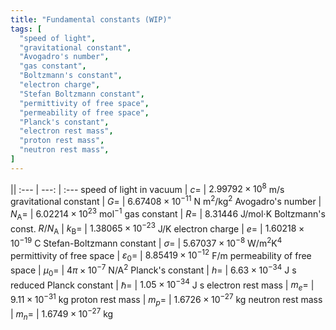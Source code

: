 ```yaml
---
title: "Fundamental constants (WIP)"
tags: [
  "speed of light",
  "gravitational constant",
  "Avogadro's number",
  "gas constant",
  "Boltzmann's constant",
  "electron charge",
  "Stefan Boltzmann constant",
  "permittivity of free space",
  "permeability of free space",
  "Planck's constant",
  "electron rest mass",
  "proton rest mass",
  "neutron rest mass",
]
---
```


||
:--- | ---: | :---
speed of light in vacuum    |  $c=$             |  $2.99792 \times 10^{8}$ m/s
gravitational constant      |  $G=$             |  $6.67408 \times 10^{-11}$ N m$^2$/kg$^2$
Avogadro's number           |  $N_{\text{A}}=$  |  $6.02214 \times 10^{23}$ mol$^{-1}$
gas constant                |  $R=$             |  $8.31446$ J/mol$\cdot$K
Boltzmann's const. $R/N_{\text{A}}$ |  $k_{\text{B}}=$  |  $1.38065 \times 10^{-23}$ J/K
electron charge             |  $e=$             |  $1.60218 \times 10^{-19}$ C
Stefan-Boltzmann constant   |  $\sigma=$        |  $5.67037 \times 10^{-8}$ W/m$^2$K$^4$
permittivity of free space  |  $\varepsilon_0=$ |  $8.85419 \times 10^{-12}$ F/m
permeability of free space  |  $\mu_0=$         |  $4 \pi \times 10^{-7}$ N/A$^2$
Planck's constant           |  $h=$             |  $6.63 \times 10^{-34}$ J s
reduced Planck constant     |  $\hbar=$         |  $1.05 \times 10^{-34}$ J s
electron rest mass          |  $m_e=$           |  $9.11 \times 10^{-31}$ kg
proton rest mass            |  $m_p=$           |  $1.6726 \times 10^{-27}$ kg
neutron rest mass           |  $m_n=$           |  $1.6749 \times 10^{-27}$ kg
